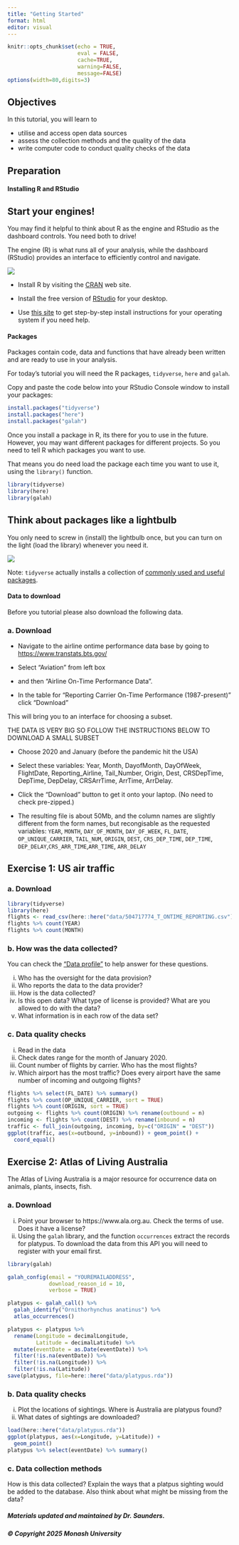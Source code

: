```yaml
---
title: "Getting Started"
format: html
editor: visual
---
```


```r
knitr::opts_chunk$set(echo = TRUE, 
                      eval = FALSE,
                      cache=TRUE, 
                      warning=FALSE, 
                      message=FALSE)
options(width=80,digits=3)
```

## Objectives

In this tutorial, you will learn to

-   utilise and access open data sources
-   assess the collection methods and the quality of the data
-   write computer code to conduct quality checks of the data

## Preparation

#### Installing R and RStudio

::: callout-tip
## Start your engines!

You may find it helpful to think about R as the engine and RStudio as the dashboard controls. You need both to drive!

The engine (R) is what runs all of your analysis, while the dashboard (RStudio) provides an interface to efficiently control and navigate.
:::

![](images/R_vs_RStudio.png)

-   Install R by visiting the [CRAN](https://cran.r-project.org) web site.

-   Install the free version of [RStudio](https://rstudio.com/products/rstudio/download/) for your desktop.

-   Use [this site](https://startr.numbat.space/modules/starter/installation/) to get step-by-step install instructions for your operating system if you need help.

#### Packages

Packages contain code, data and functions that have already been written and are ready to use in your analysis.

For today's tutorial you will need the R packages, `tidyverse`, `here` and `galah`.

Copy and paste the code below into your RStudio Console window to install your packages:

```r
install.packages("tidyverse")
install.packages("here")
install.packages("galah")
```

Once you install a package in R, its there for you to use in the future. However, you may want different packages for different projects. So you need to tell R which packages you want to use.

That means you do need load the package each time you want to use it, using the `library()` function.

```r
library(tidyverse)
library(here)
library(galah)
```

::: callout-tip
## Think about packages like a lightbulb

You only need to screw in (install) the lightbulb once, but you can turn on the light (load the library) whenever you need it.
:::

![](images/install_vs_library.jpeg){fig-align="center"}

Note: `tidyverse` actually installs a collection of [commonly used and useful packages](https://www.tidyverse.org/packages/).

#### Data to download

Before you tutorial please also download the following data. 

### a. Download

-   Navigate to the airline ontime performance data base by going to [https://www.transtats.bts.gov/](https://www.transtats.bts.gov/)

-   Select "Aviation" from left box
-   and then "Airline On-Time Performance Data".

-   In the table for "Reporting Carrier On-Time Performance (1987-present)" click "Download"

This will bring you to an interface for choosing a subset.

:::callout-warning 
THE DATA IS VERY BIG SO FOLLOW THE INSTRUCTIONS BELOW TO DOWNLOAD A SMALL SUBSET
:::

-   Choose 2020 and January (before the pandemic hit the USA)

-   Select these variables: Year, Month, DayofMonth, DayOfWeek, FlightDate, Reporting_Airline, Tail_Number, Origin, Dest, CRSDepTime, DepTime, DepDelay, CRSArrTime, ArrTime, ArrDelay.
-   Click the "Download" button to get it onto your laptop. (No need to check pre-zipped.)

-   The resulting file is about 50Mb, and the column names are slightly different from the form names, but recongisable as the requested variables: `YEAR`, `MONTH`, `DAY_OF_MONTH`, `DAY_OF_WEEK`, `FL_DATE`, `OP_UNIQUE_CARRIER`, `TAIL_NUM`, `ORIGIN`, `DEST`, `CRS_DEP_TIME`, `DEP_TIME`, `DEP_DELAY`,`CRS_ARR_TIME`,`ARR_TIME`, `ARR_DELAY`

## Exercise 1: US air traffic

### a. Download

```r
library(tidyverse)
library(here)
flights <- read_csv(here::here("data/504717774_T_ONTIME_REPORTING.csv")) %>% select(YEAR:ARR_DELAY)
flights %>% count(YEAR)
flights %>% count(MONTH)
```

### b. How was the data collected?

You can check the ["Data profile"](https://www.transtats.bts.gov/DatabaseInfo.asp?QO_VQ=EFD&DB_URL=Z1qr_VQ=E&Z1qr_Qr5p=N8vn6v10&f7owrp6_VQF=D) to help answer for these questions.

(i) Who has the oversight for the data provision?
(ii) Who reports the data to the data provider?
(iii) How is the data collected?
(iv) Is this open data? What type of license is provided? What are you allowed to do with the data?
(v) What information is in each row of the data set?

### c. Data quality checks

(i) Read in the data
(ii) Check dates range for the month of January 2020.
(iii) Count number of flights by carrier. Who has the most flights?
(iv) Which airport has the most traffic? Does every airport have the same number of incoming and outgoing flights?

```r
flights %>% select(FL_DATE) %>% summary()
flights %>% count(OP_UNIQUE_CARRIER, sort = TRUE)
flights %>% count(ORIGIN, sort = TRUE)
outgoing <- flights %>% count(ORIGIN) %>% rename(outbound = n)
incoming <- flights %>% count(DEST) %>% rename(inbound = n)
traffic <- full_join(outgoing, incoming, by=c("ORIGIN" = "DEST"))
ggplot(traffic, aes(x=outbound, y=inbound)) + geom_point() +
  coord_equal()
```

## Exercise 2: Atlas of Living Australia

The Atlas of Living Australia is a major resource for occurrence data on animals, plants, insects, fish.

### a. Download

(i) Point your browser to https://www.ala.org.au. Check the terms of use. Does it have a license?
(ii) Using the `galah` library, and the function `occurrences` extract the records for platypus. To download the data from this API you will need to register with your email first.

```r
library(galah)

galah_config(email = "YOUREMAILADDRESS",
             download_reason_id = 10, 
             verbose = TRUE)

platypus <- galah_call() %>% 
  galah_identify("Ornithorhynchus anatinus") %>% 
  atlas_occurrences()

platypus <- platypus %>% 
  rename(Longitude = decimalLongitude,
         Latitude = decimalLatitude) %>%
  mutate(eventDate = as.Date(eventDate)) %>%
  filter(!is.na(eventDate)) %>%
  filter(!is.na(Longitude)) %>%
  filter(!is.na(Latitude))
save(platypus, file=here::here("data/platypus.rda"))
```

### b. Data quality checks

(i) Plot the locations of sightings. Where is Australia are platypus found?
(ii) What dates of sightings are downloaded?

```r
load(here::here("data/platypus.rda"))
ggplot(platypus, aes(x=Longitude, y=Latitude)) +
  geom_point()
platypus %>% select(eventDate) %>% summary()     
```

### c. Data collection methods

How is this data collected? Explain the ways that a platpus sighting would be added to the database. Also think about what might be missing from the data?

##### Materials updated and maintained by Dr. Saunders.      

##### © Copyright 2025 Monash University
